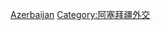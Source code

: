 {{Commonscat|Ambassadors to Azerbaijan}}

[[Category:驻各国大使|Azerbaijan]]
[[Category:阿塞拜疆外交|Category:阿塞拜疆外交]]